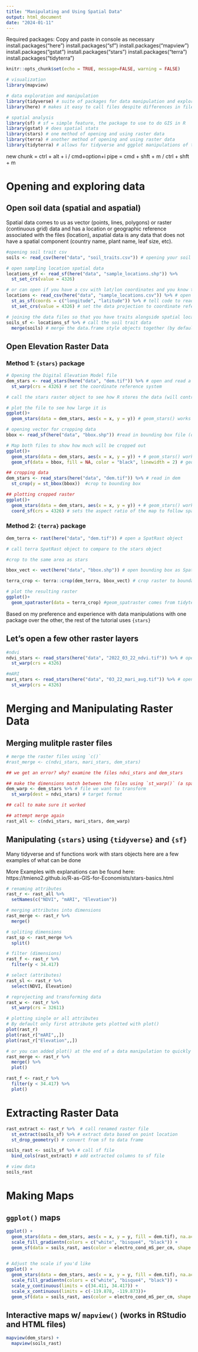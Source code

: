 ```yaml
---
title: "Manipulating and Using Spatial Data"
output: html_document
date: "2024-01-11"
---
```


Required packages: Copy and paste in console as necessary
install.packages("here")
install.packages("sf")
install.packages("mapview")
install.packages("gstat")
install.packages("stars")
install.packages("terra")
install.packages("tidyterra")


```r
knitr::opts_chunk$set(echo = TRUE, message=FALSE, warning = FALSE)

# visualization
library(mapview)

# data exploration and manipulation
library(tidyverse) # suite of packages for data manipulation and exploration
library(here) # makes it easy to call files despite differences in file pathways

# spatial analysis
library(sf) # sf = simple feature, the package to use to do GIS in R
library(gstat) # does spatial stats
library(stars) # one method of opening and using raster data
library(terra) # another method of opening and using raster data
library(tidyterra) # allows for tidyverse and ggplot manipulations of terra objects
```

new chunk = ctrl + alt + i / cmd+option+i
pipe = cmd + shft + m / ctrl + shft + m

# Opening and exploring data

## Open soil data (spatial and aspatial)

Spatial data comes to us as vector (points, lines, polygons) or raster (continuous grid) data and has a location or geographic reference associated with the files (location), aspatial data is any data that does not have a spatial component (country name, plant name, leaf size, etc).

```r
#opening soil trait csv
soils <- read_csv(here("data", "soil_traits.csv")) # opening your soil trait data (aspatial data)

# open sampling location spatial data
locations_sf <- read_sf(here("data", "sample_locations.shp")) %>% 
  st_set_crs(value = 4326)

# or can open if you have a csv with lat/lon coordinates and you know the projection of the data
locations <- read_csv(here("data", "sample_locations.csv")) %>% # open the csv file
  st_as_sf(coords = c("longitude", "latitude")) %>% # tell code to read this file as a sf dataset using the "longitude" and "latitude" columns as coordinates
  st_set_crs(value = 4326) # set the data projection to coordinate reference system code 4326 (WGS 1984)

# joining the data files so that you have traits alongside spatial location
soils_sf <- locations_sf %>% # call the soil trait data
  merge(soils) # merge the data.frame style objects together (by default uses common column names)
```

## Open Elevation Raster Data

### Method 1: `{stars}` package

```r
# Opening the Digital Elevation Model file
dem_stars <- read_stars(here("data", "dem.tif")) %>% # open and read a stars object
  st_warp(crs = 4326) # set the coordinate reference system

# call the stars raster object to see how R stores the data (will contrast to {terra})

# plot the file to see how large it is
ggplot()+
  geom_stars(data = dem_stars, aes(x = x, y = y)) # geom_stars() works to visualize stars objects

# opening vector for cropping data
bbox <- read_sf(here("data", "bbox.shp")) #read in bounding box file (or the boundary used to clip the raster data)

# Map both files to show how much will be cropped out
ggplot()+
  geom_stars(data = dem_stars, aes(x = x, y = y)) + # geom_stars() works to visualize stars objects
  geom_sf(data = bbox, fill = NA, color = "black", linewidth = 2) # geom_sf lets us use vector files as 

## cropping data
dem_stars <- read_stars(here("data", "dem.tif")) %>% # read in dem 
  st_crop(y = st_bbox(bbox))  #crop to bounding box

## plotting cropped raster
ggplot()+
  geom_stars(data = dem_stars, aes(x = x, y = y)) + # geom_stars() works to visualize stars objects
  coord_sf(crs = 4326) # sets the aspect ratio of the map to follow spatial geometry (aka no default stretching)
```


### Method 2: `{terra}` package
```r
dem_terra <- rast(here("data", "dem.tif")) # open a SpatRast object

# call terra SpatRast object to compare to the stars object

#crop to the same area as stars

bbox_vect <- vect(here("data", "bbox.shp")) # open bounding box as SpatVect object

terra_crop <- terra::crop(dem_terra, bbox_vect) # crop raster to boundary

# plot the resulting raster
ggplot()+
  geom_spatraster(data = terra_crop) #geom_spatraster comes from tidyterra (notice no need for setting aspect ratio)
```

Based on my preference and experience with data manipulations with one package over the other, the rest of the tutorial uses `{stars}`

## Let's open a few other raster layers

```r
#ndvi
ndvi_stars <- read_stars(here("data", "2022_03_22_ndvi.tif")) %>% # open a normalized difference vegetation index file 
  st_warp(crs = 4326)

#mARI
mari_stars <- read_stars(here("data", "03_22_mari_avg.tif")) %>% # open a modified anthocyanin reflectance index file
  st_warp(crs = 4326)
```

# Merging and Manipulating Raster Data

## Merging mulitple raster files

```r
# merge the raster files using `c()`
#rast_merge <- c(ndvi_stars, mari_stars, dem_stars)

## we get an error? why? examine the files ndvi_stars and dem_stars

## make the dimensions match between the files using `st_warp()` (a spatial resample/transform function)
dem_warp <- dem_stars %>% # file we want to transform
  st_warp(dest = ndvi_stars) # target format

## call to make sure it worked

## attempt merge again
rast_all <- c(ndvi_stars, mari_stars, dem_warp)
```

## Manipulating `{stars}` using `{tidyverse}` and `{sf}`

 Many tidyverse and sf functions work with stars objects here are a few examples of what can be done
 
 More Examples with explanations can be found here: https://tmieno2.github.io/R-as-GIS-for-Economists/stars-basics.html

```r
# renaming attributes
rast_r <- rast_all %>% 
  setNames(c("NDVI", "mARI", "Elevation"))

# merging attributes into dimensions
rast_merge <- rast_r %>% 
  merge()

# spliting dimensions
rast_sp <- rast_merge %>% 
  split()

# filter (dimensions)
rast_f <- rast_r %>% 
  filter(y < 34.417)

# select (attributes)
rast_sl <- rast_r %>% 
  select(NDVI, Elevation)

# reprojecting and transforming data
rast_w <- rast_r %>% 
  st_warp(crs = 32611)

# plotting single or all attributes
# By default only first attribute gets plotted with plot()
plot(rast_r)
plot(rast_r["mARI",,])
plot(rast_r["Elevation",,])

# or you can added plot() at the end of a data manipulation to quickly visualize the changes
rast_merge <- rast_r %>% 
  merge() %>% 
  plot()

rast_f <- rast_r %>% 
  filter(y < 34.417) %>% 
  plot()
```


# Extracting Raster Data

```r
rast_extract <- rast_r %>%  # call renamed raster file
  st_extract(soils_sf) %>% # extract data based on point location
  st_drop_geometry() # convert from sf to data frame

soils_rast <- soils_sf %>% # call sf file
  bind_cols(rast_extract) # add extracted columns to sf file

# view data
soils_rast
```

# Making Maps

## `ggplot()` maps 

```r
ggplot() +
  geom_stars(data = dem_stars, aes(x = x, y = y, fill = dem.tif), na.action = na.omit) +
  scale_fill_gradientn(colors = c("white", "bisque4", "black")) +
  geom_sf(data = soils_rast, aes(color = electro_cond_mS_per_cm, shape = landcover))
  

# Adjust the scale if you'd like
ggplot() +
  geom_stars(data = dem_stars, aes(x = x, y = y, fill = dem.tif), na.action = na.omit) +
  scale_fill_gradientn(colors = c("white", "bisque4", "black")) +
  scale_y_continuous(limits = c(34.411, 34.417)) +
  scale_x_continuous(limits = c(-119.878, -119.873))+
  geom_sf(data = soils_rast, aes(color = electro_cond_mS_per_cm, shape = landcover))
```

## Interactive maps w/ `mapview()` (works in RStudio and HTML files)

```r
mapview(dem_stars) + 
  mapview(soils_rast)
```


